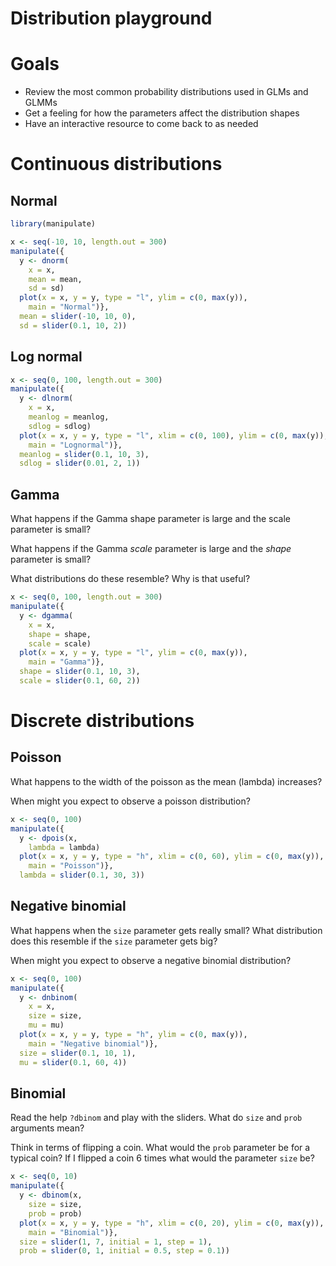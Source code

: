 # Distribution playground

# Goals

- Review the most common probability distributions used in GLMs and GLMMs
- Get a feeling for how the parameters affect the distribution shapes
- Have an interactive resource to come back to as needed

# Continuous distributions

## Normal

```r
library(manipulate)

x <- seq(-10, 10, length.out = 300)
manipulate({
  y <- dnorm(
    x = x,
    mean = mean,
    sd = sd)
  plot(x = x, y = y, type = "l", ylim = c(0, max(y)),
    main = "Normal")},
  mean = slider(-10, 10, 0),
  sd = slider(0.1, 10, 2))
```

## Log normal

```r
x <- seq(0, 100, length.out = 300)
manipulate({
  y <- dlnorm(
    x = x,
    meanlog = meanlog,
    sdlog = sdlog)
  plot(x = x, y = y, type = "l", xlim = c(0, 100), ylim = c(0, max(y)),
    main = "Lognormal")},
  meanlog = slider(0.1, 10, 3),
  sdlog = slider(0.01, 2, 1))
```

## Gamma

What happens if the Gamma shape parameter is large and the scale parameter
is small?

What happens if the Gamma *scale* parameter is large and the *shape* parameter
is small?

What distributions do these resemble? Why is that useful? 

```r
x <- seq(0, 100, length.out = 300)
manipulate({
  y <- dgamma(
    x = x,
    shape = shape,
    scale = scale)
  plot(x = x, y = y, type = "l", ylim = c(0, max(y)),
    main = "Gamma")},
  shape = slider(0.1, 10, 3),
  scale = slider(0.1, 60, 2))
```

# Discrete distributions

## Poisson

What happens to the width of the poisson as the mean (lambda) increases? 

When might you expect to observe a poisson distribution?

```r
x <- seq(0, 100)
manipulate({
  y <- dpois(x,
    lambda = lambda)
  plot(x = x, y = y, type = "h", xlim = c(0, 60), ylim = c(0, max(y)),
    main = "Poisson")},
  lambda = slider(0.1, 30, 3))
```

## Negative binomial

What happens when the `size` parameter gets really small? What distribution does this resemble if the `size` parameter gets big?

When might you expect to observe a negative binomial distribution?

```r
x <- seq(0, 100)
manipulate({
  y <- dnbinom(
    x = x,
    size = size,
    mu = mu)
  plot(x = x, y = y, type = "h", ylim = c(0, max(y)),
    main = "Negative binomial")},
  size = slider(0.1, 10, 1),
  mu = slider(0.1, 60, 4))
```

## Binomial

Read the help `?dbinom` and play with the sliders. What do `size` and `prob` arguments mean?

Think in terms of flipping a coin. What would the `prob` parameter be for a typical coin? If I flipped a coin 6 times what would the parameter `size` be?

```r
x <- seq(0, 10)
manipulate({
  y <- dbinom(x,
    size = size,
    prob = prob)
  plot(x = x, y = y, type = "h", xlim = c(0, 20), ylim = c(0, max(y)),
    main = "Binomial")},
  size = slider(1, 7, initial = 1, step = 1),
  prob = slider(0, 1, initial = 0.5, step = 0.1))
```
